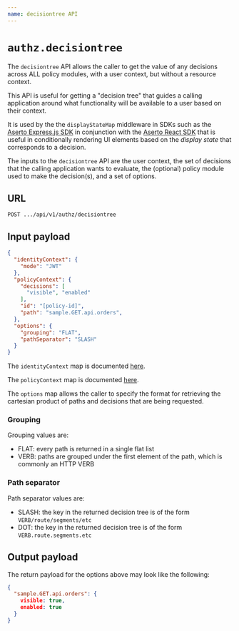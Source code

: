 ```yaml
---
name: decisiontree API
---
```


# `authz.decisiontree`

The `decisiontree` API allows the caller to get the value of any decisions across ALL policy modules, 
with a user context, but without a resource context. 

This API is useful for getting a "decision tree" that guides a calling application around what 
functionality will be available to a user based on their context. 

It is used by the the `displayStateMap` middleware in SDKs such as the 
[Aserto Express.js SDK](https://github.com/aserto-dev/express-jwt-aserto#displaystatemap-middleware) in 
conjunction with the [Aserto React SDK](https://github.com/aserto-dev/aserto-react) that is useful in 
conditionally rendering UI elements based on the *display state* that corresponds to a decision. 

The inputs to the `decisiontree` API are the user context, the set of decisions that the calling 
application wants to evaluate, the (optional) policy module used to make the decision(s), and 
a set of options.

## URL

`POST .../api/v1/authz/decisiontree`

## Input payload

```json
{
  "identityContext": {
    "mode": "JWT"
  }, 
  "policyContext": {
    "decisions": [
      "visible", "enabled"
    ],
    "id": "[policy-id]",
    "path": "sample.GET.api.orders",
  },
  "options": {
    "grouping": "FLAT",
    "pathSeparator": "SLASH"
  }
}
```

The `identityContext` map is documented [here](/authorizer/identity-context).

The `policyContext` map is documented [here](/authorizer/policy-context).

The `options` map allows the caller to specify the format for retrieving the cartesian product of 
paths and decisions that are being requested.

### Grouping

Grouping values are:
* FLAT: every path is returned in a single flat list
* VERB: paths are grouped under the first element of the path, which is commonly an HTTP VERB

### Path separator

Path separator values are:
* SLASH: the key in the returned decision tree is of the form `VERB/route/segments/etc`
* DOT: the key in the returned decision tree is of the form `VERB.route.segments.etc`

## Output payload

The return payload for the options above may look like the following:

```json
{
  "sample.GET.api.orders": {
    visible: true,
    enabled: true
  }
}
```

